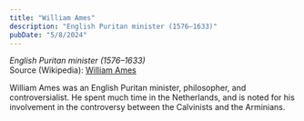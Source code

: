```yaml
---
title: "William Ames"
description: "English Puritan minister (1576–1633)"
pubDate: "5/8/2024"
---
```


*English Puritan minister (1576–1633)*  
Source (Wikipedia): [William Ames][1]

William Ames was an English Puritan minister, philosopher, and controversialist. He spent much time in the Netherlands, and is noted for his involvement in the controversy between the Calvinists and the Arminians.

[1]: https://en.wikipedia.org/wiki/William_Ames
